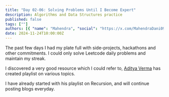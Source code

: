 ```yaml
---
title: "Day 02-06: Solving Problems Until I Become Expert"
description: Algorithms and Data Structures practice
published: false
tags: [""]
authors: [{ "name": "Mahendra", "social": "https://x.com/MahendraDani09" }]
date: 2024-11-24T10:00:00Z
---
```


The past few days I had my plate full with side-projects, hackathons and other commitments. I could only solve Leetcode daily problems and maintain my streak. 

I discovered a very good resource which I could refer to, [Aditya Verma](https://www.youtube.com/@TheAdityaVerma) has created playlist on various topics.

I have already started with his playlist on Recursion, and will continue posting blogs everyday.